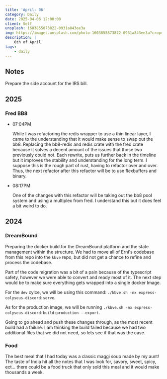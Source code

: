 ```yaml
---
title: 'April: 06'
category: Daily
date: 2025-04-06 12:00:00
client: Self
unsplash: 1603855873822-0931a843ee3a
img: https://images.unsplash.com/photo-1603855873822-0931a843ee3a?crop=entropy&cs=srgb&fm=jpg&ixid=MnwzNjM5Nzd8MHwxfHJhbmRvbXx8fHx8fHx8fDE2ODE3NDg2ODY&ixlib=rb-4.0.3&q=85
description: |
    6th of April.
tags:
    - daily
---
```


## Notes

Prepare the side account for the IRS bill.

## 2025

### Fred BB8

-   07:04PM

    While I was refactoring the redis wrapper to use a thin linear layer, I came to the understanding that it would make sense to swap out the bb8.
    Replacing the bb8-redis and redis crate with the fred crate because it solves a decent amount of the issues that those two previously could not.
    Each rewrite, puts us further back in the timeline but it improves the stability and understanding for the long term.
    I suppose this is the rough part of rust, having to refactor over and over.
    Thus, the next refactor after this refactor will be to use flexbuffers and binary.

-   08:17PM

    One of the changes with this refactor will be taking out the bb8 pool system and using a multiplex from fred.
    I understand this but it does feel a bit weird to do.
    

## 2024


### DreamBound

Preparing the docker build for the DreamBound platform and the state management within the structure.
We had to move all of Erni's codebase from this repo into the `kbve` repo, but did not get a chance to refine and process the codebase.

Part of the code migration was a bit of a pain because of the typescript safety, however we were able to convert and ready most of it.
The next step would be to make sure everything gets wrapped into a single docker Image.

For the `dev` cylce, we will be using this command: `./kbve.sh -nx express-colyseus-discord:serve`.

As for the production image, we will be running `./kbve.sh -nx express-colyseus-discord:build:production --export`.

Going to go ahead and push these changes through, as the most recent build had a failure.
I am thinking the build failed because we had two additional files that we did not need, so lets see if that was the case.


### Food

The best meal that I had today was a classic maggi soup made by my aunt!
The taste of India hit all the notes that I was look for, savory, sweet, spicy, ect... there could be a food truck that only sold this meal and it would make thousands a week.

